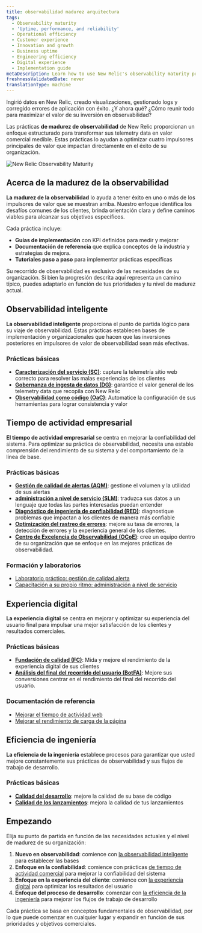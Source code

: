 ```yaml
---
title: observabilidad madurez arquitectura
tags:
  - Observability maturity
  - 'Uptime, performance, and reliability'
  - Operational efficiency
  - Customer experience
  - Innovation and growth
  - Business uptime
  - Engineering efficiency
  - Digital experience
  - Implementation guide
metaDescription: Learn how to use New Relic's observability maturity practices to create measurable business value and improve your organization's outcomes.
freshnessValidatedDate: never
translationType: machine
---
```


Ingirió datos en New Relic, creado visualizaciones, gestionado logs y corregido errores de aplicación con éxito. ¿Y ahora qué? ¿Cómo reunir todo para maximizar el valor de su inversión en observabilidad?

Las prácticas **de madurez de observabilidad** de New Relic proporcionan un enfoque estructurado para transformar sus telemetry data en valor comercial medible. Estas prácticas lo ayudan a optimizar cuatro impulsores principales de valor que impactan directamente en el éxito de su organización.

<img title="New Relic Observability Maturity" alt="New Relic Observability Maturity" src="/images/observability_maturity_value_drivers.webp" />

## Acerca de la madurez de la observabilidad

**La madurez de la observabilidad** lo ayuda a tener éxito en uno o más de los impulsores de valor que se muestran arriba. Nuestro enfoque identifica los desafíos comunes de los clientes, brinda orientación clara y define caminos viables para alcanzar sus objetivos específicos.

Cada práctica incluye:

* **Guías de implementación** con KPI definidos para medir y mejorar
* **Documentación de referencia** que explica conceptos de la industria y estrategias de mejora.
* **Tutoriales paso a paso** para implementar prácticas específicas

Su recorrido de observabilidad es exclusivo de las necesidades de su organización. Si bien la progresión descrita aquí representa un camino típico, puedes adaptarlo en función de tus prioridades y tu nivel de madurez actual.

## Observabilidad inteligente

**La observabilidad inteligente** proporciona el punto de partida lógico para su viaje de observabilidad. Estas prácticas establecen bases de implementación y organizacionales que hacen que las inversiones posteriores en impulsores de valor de observabilidad sean más efectivas.

### Prácticas básicas

* **[Caracterización del servicio (SC)](/docs/new-relic-solutions/observability-maturity/operational-efficiency/sc-implementation-guide/)**: capture la telemetría sitio web correcto para resolver las malas experiencias de los clientes
* **[Gobernanza de ingesta de datos (DG)](/docs/new-relic-solutions/observability-maturity/operational-efficiency/dg-intro/)**: garantice el valor general de los telemetry data que recopila con New Relic
* **[Observabilidad como código (OaC)](/docs/new-relic-solutions/observability-maturity/operational-efficiency/observability-as-code-guide)**: Automatice la configuración de sus herramientas para lograr consistencia y valor

## Tiempo de actividad empresarial

**El tiempo de actividad empresarial** se centra en mejorar la confiabilidad del sistema. Para optimizar su práctica de observabilidad, necesita una estable comprensión del rendimiento de su sistema y del comportamiento de la línea de base.

### Prácticas básicas

* **[Gestión de calidad de alertas (AQM)](/docs/new-relic-solutions/observability-maturity/uptime-performance-reliability/aqm-implementation-guide/)**: gestione el volumen y la utilidad de sus alertas
* **[administración a nivel de servicio (SLM)](/docs/new-relic-solutions/observability-maturity/uptime-performance-reliability/slm-implementation-guide/)**: traduzca sus datos a un lenguaje que todas las partes interesadas puedan entender
* **[Diagnóstico de ingeniería de confiabilidad (RED)](/docs/new-relic-solutions/observability-maturity/uptime-performance-reliability/diagnostics-beginner-guide)**: diagnostique problemas que impactan a los clientes de manera más confiable
* **[Optimización del rastreo de errores](/docs/new-relic-solutions/observability-maturity/uptime-performance-reliability/error-optimization)**: mejore su tasa de errores, la detección de errores y la experiencia general de los clientes.
* **[Centro de Excelencia de Observabilidad (OCoE)](/docs/new-relic-solutions/observability-maturity/operational-efficiency/observability-coe)**: cree un equipo dentro de su organización que se enfoque en las mejores prácticas de observabilidad.

### Formación y laboratorios

* [Laboratorio práctico: gestión de calidad alerta](https://learn.newrelic.com/hands-on-lab-alert-quality-management)
* [Capacitación a su propio ritmo: administración a nivel de servicio](https://learn.newrelic.com/self-paced-service-level-management-in-new-relic)

## Experiencia digital

**La experiencia digital** se centra en mejorar y optimizar su experiencia del usuario final para impulsar una mejor satisfacción de los clientes y resultados comerciales.

### Prácticas básicas

* **[Fundación de calidad (FC)](/docs/new-relic-solutions/observability-maturity/customer-experience/quality-foundation-implementation-guide)**: Mida y mejore el rendimiento de la experiencia digital de sus clientes
* **[Análisis del final del recorrido del usuario (BotFA)](/docs/new-relic-solutions/observability-maturity/customer-experience/bofta-implementation-guide)**: Mejore sus conversiones centrar en el rendimiento del final del recorrido del usuario.

### Documentación de referencia

* [Mejorar el tiempo de actividad web](/docs/new-relic-solutions/observability-maturity/customer-experience/cx-improve-web-uptime)
* [Mejorar el rendimiento de carga de la página](/docs/new-relic-solutions/observability-maturity/customer-experience/cx-improve-page-load)

## Eficiencia de ingeniería

**La eficiencia de la ingeniería** establece procesos para garantizar que usted mejore constantemente sus prácticas de observabilidad y sus flujos de trabajo de desarrollo.

### Prácticas básicas

* **[Calidad del desarrollo](/docs/new-relic-solutions/observability-maturity/innovation-growth/development-quality-implementation-guide)**: mejore la calidad de su base de código
* **[Calidad de los lanzamientos](/docs/new-relic-solutions/observability-maturity/innovation-growth/release-quality-implementation-guide)**: mejora la calidad de tus lanzamientos

## Empezando

Elija su punto de partida en función de las necesidades actuales y el nivel de madurez de su organización:

1. **Nuevo en observabilidad**: comience con [la observabilidad inteligente](#intelligent-observability) para establecer las bases
2. **Enfoque en la confiabilidad**: comience con prácticas [de tiempo de actividad comercial](#business-uptime) para mejorar la confiabilidad del sistema
3. **Enfoque en la experiencia del cliente**: comience con [la experiencia digital](#digital-experience) para optimizar los resultados del usuario
4. **Enfoque del proceso de desarrollo**: comenzar con [la eficiencia de la ingeniería](#engineering-efficiency) para mejorar los flujos de trabajo de desarrollo

Cada práctica se basa en conceptos fundamentales de observabilidad, por lo que puede comenzar en cualquier lugar y expandir en función de sus prioridades y objetivos comerciales.